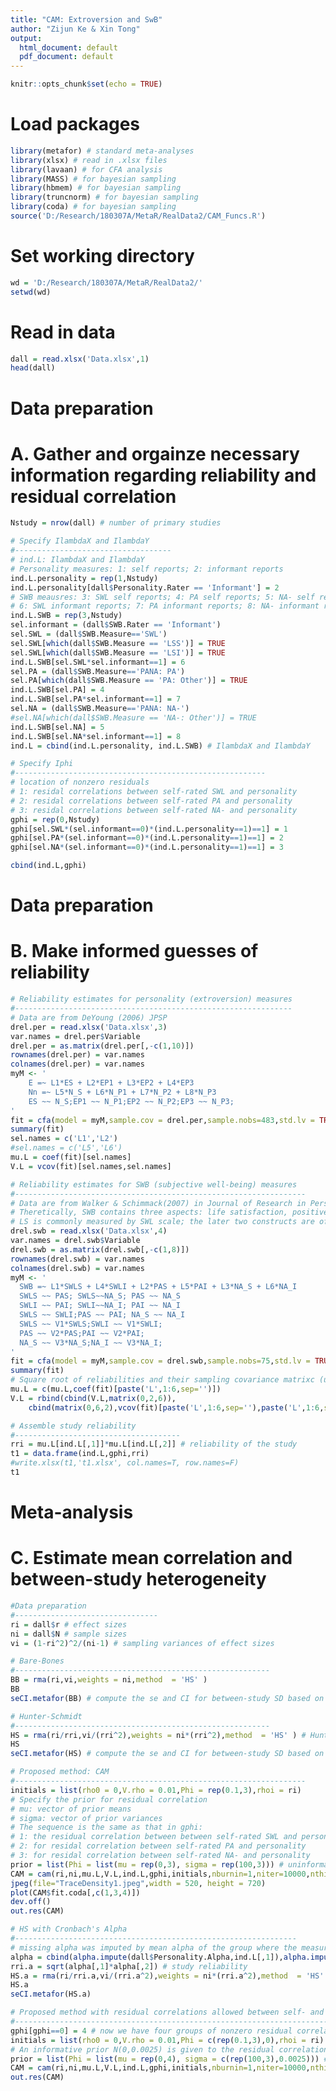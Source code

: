 ---
title: "CAM: Extroversion and SwB"
author: "Zijun Ke & Xin Tong"
output:
  html_document: default
  pdf_document: default
---

```{r setup, include=FALSE}
knitr::opts_chunk$set(echo = TRUE)
```

# Load packages
```{r}
library(metafor) # standard meta-analyses
library(xlsx) # read in .xlsx files
library(lavaan) # for CFA analysis
library(MASS) # for bayesian sampling
library(hbmem) # for bayesian sampling
library(truncnorm) # for bayesian sampling
library(coda) # for bayesian sampling
source('D:/Research/180307A/MetaR/RealData2/CAM_Funcs.R')
```

# Set working directory
```{r}
wd = 'D:/Research/180307A/MetaR/RealData2/'
setwd(wd)
```

# Read in data
```{r}
dall = read.xlsx('Data.xlsx',1)
head(dall)
```

# Data preparation
# A. Gather and orgainze necessary information regarding reliability and residual correlation
```{r}
Nstudy = nrow(dall) # number of primary studies

# Specify IlambdaX and IlambdaY
#-----------------------------------
# ind.L: IlambdaX and IlambdaY
# Personality measures: 1: self reports; 2: informant reports
ind.L.personality = rep(1,Nstudy)
ind.L.personality[dall$Personality.Rater == 'Informant'] = 2
# SWB meausres: 3: SWL self reports; 4: PA self reports; 5: NA- self reports
# 6: SWL informant reports; 7: PA informant reports; 8: NA- informant reports
ind.L.SWB = rep(3,Nstudy)
sel.informant = (dall$SWB.Rater == 'Informant')
sel.SWL = (dall$SWB.Measure=='SWL')
sel.SWL[which(dall$SWB.Measure == 'LSS')] = TRUE
sel.SWL[which(dall$SWB.Measure == 'LSI')] = TRUE
ind.L.SWB[sel.SWL*sel.informant==1] = 6
sel.PA = (dall$SWB.Measure=='PANA: PA')
sel.PA[which(dall$SWB.Measure == 'PA: Other')] = TRUE
ind.L.SWB[sel.PA] = 4
ind.L.SWB[sel.PA*sel.informant==1] = 7
sel.NA = (dall$SWB.Measure=='PANA: NA-')
#sel.NA[which(dall$SWB.Measure == 'NA-: Other')] = TRUE
ind.L.SWB[sel.NA] = 5
ind.L.SWB[sel.NA*sel.informant==1] = 8
ind.L = cbind(ind.L.personality, ind.L.SWB) # IlambdaX and IlambdaY

# Specify Iphi
#--------------------------------------------------------
# location of nonzero residuals
# 1: residal correlations between self-rated SWL and personality
# 2: residal correlations between self-rated PA and personality
# 3: residal correlations between self-rated NA- and personality
gphi = rep(0,Nstudy)
gphi[sel.SWL*(sel.informant==0)*(ind.L.personality==1)==1] = 1
gphi[sel.PA*(sel.informant==0)*(ind.L.personality==1)==1] = 2
gphi[sel.NA*(sel.informant==0)*(ind.L.personality==1)==1] = 3

cbind(ind.L,gphi)
```

# Data preparation
# B. Make informed guesses of reliability
```{r}
# Reliability estimates for personality (extroversion) measures
#--------------------------------------------------------------
# Data are from DeYoung (2006) JPSP
drel.per = read.xlsx('Data.xlsx',3)
var.names = drel.per$Variable
drel.per = as.matrix(drel.per[,-c(1,10)])
rownames(drel.per) = var.names
colnames(drel.per) = var.names
myM <- '
	E =~ L1*ES + L2*EP1 + L3*EP2 + L4*EP3
	Nn =~ L5*N_S + L6*N_P1 + L7*N_P2 + L8*N_P3
	ES ~~ N_S;EP1 ~~ N_P1;EP2 ~~ N_P2;EP3 ~~ N_P3;
'
fit = cfa(model = myM,sample.cov = drel.per,sample.nobs=483,std.lv = TRUE)
summary(fit)
sel.names = c('L1','L2')
#sel.names = c('L5','L6')
mu.L = coef(fit)[sel.names]
V.L = vcov(fit)[sel.names,sel.names]

# Reliability estimates for SWB (subjective well-being) measures
#-----------------------------------------------------------------
# Data are from Walker & Schimmack(2007) in Journal of Research in Personality
# Theretically, SWB contains three aspects: life satisfaction, positive affect and negative affect
# LS is commonly measured by SWL scale; the later two constructs are often measured by PANA scale
drel.swb = read.xlsx('Data.xlsx',4)
var.names = drel.swb$Variable
drel.swb = as.matrix(drel.swb[,-c(1,8)])
rownames(drel.swb) = var.names
colnames(drel.swb) = var.names
myM <- '
  SWB =~ L1*SWLS + L4*SWLI + L2*PAS + L5*PAI + L3*NA_S + L6*NA_I
  SWLS ~~ PAS; SWLS~~NA_S; PAS ~~ NA_S
  SWLI ~~ PAI; SWLI~~NA_I; PAI ~~ NA_I
  SWLS ~~ SWLI;PAS ~~ PAI; NA_S ~~ NA_I
  SWLS ~~ V1*SWLS;SWLI ~~ V1*SWLI;
  PAS ~~ V2*PAS;PAI ~~ V2*PAI;
  NA_S ~~ V3*NA_S;NA_I ~~ V3*NA_I;
'
fit = cfa(model = myM,sample.cov = drel.swb,sample.nobs=75,std.lv = TRUE)
summary(fit)
# Square root of reliabilities and their sampling covariance matrixc (uncertainty)
mu.L = c(mu.L,coef(fit)[paste('L',1:6,sep='')])
V.L = rbind(cbind(V.L,matrix(0,2,6)),
	cbind(matrix(0,6,2),vcov(fit)[paste('L',1:6,sep=''),paste('L',1:6,sep='')]))

# Assemble study reliability
#-------------------------------------
rri = mu.L[ind.L[,1]]*mu.L[ind.L[,2]] # reliability of the study
t1 = data.frame(ind.L,gphi,rri)
#write.xlsx(t1,'t1.xlsx', col.names=T, row.names=F)
t1
```

# Meta-analysis
# C. Estimate mean correlation and between-study heterogeneity
```{r}
#Data preparation
#--------------------------------
ri = dall$r # effect sizes
ni = dall$N # sample sizes
vi = (1-ri^2)^2/(ni-1) # sampling variances of effect sizes

# Bare-Bones
#---------------------------------------------------------
BB = rma(ri,vi,weights = ni,method  = 'HS' ) 
BB
seCI.metafor(BB) # compute the se and CI for between-study SD based on BB results

# Hunter-Schmidt
#---------------------------------------------------------
HS = rma(ri/rri,vi/(rri^2),weights = ni*(rri^2),method  = 'HS' ) # Hunter and Schmidt
HS
seCI.metafor(HS) # compute the se and CI for between-study SD based on HS results

# Proposed method: CAM
#-----------------------------------------------------------------
initials = list(rho0 = 0,V.rho = 0.01,Phi = rep(0.1,3),rhoi = ri)
# Specify the prior for residual correlation
# mu: vector of prior means 
# sigma: vector of prior variances
# The sequence is the same as that in gphi:
# 1: the residual correlation between between self-rated SWL and personality
# 2: for residal correlation between self-rated PA and personality
# 3: for residal correlation between self-rated NA- and personality
prior = list(Phi = list(mu = rep(0,3), sigma = rep(100,3))) # uninformative prior
CAM = cam(ri,ni,mu.L,V.L,ind.L,gphi,initials,nburnin=1,niter=10000,nthin=1,prior)
jpeg(file="TraceDensity1.jpeg",width = 520, height = 720)
plot(CAM$fit.coda[,c(1,3,4)])
dev.off()
out.res(CAM)

# HS with Cronbach's Alpha
#---------------------------------------------------------------
# missing alpha was imputed by mean alpha of the group where the measure was in
alpha = cbind(alpha.impute(dall$Personality.Alpha,ind.L[,1]),alpha.impute(dall$SWB.Alpha,ind.L[,2]))
rri.a = sqrt(alpha[,1]*alpha[,2]) # study reliability
HS.a = rma(ri/rri.a,vi/(rri.a^2),weights = ni*(rri.a^2),method  = 'HS' )  # Hunter and Schmidt
HS.a
seCI.metafor(HS.a)

# Proposed method with residual correlations allowed between self- and informant-ratings
#----------------------------------------------------------------------------------------
gphi[gphi==0] = 4 # now we have four groups of nonzero residual correlations
initials = list(rho0 = 0,V.rho = 0.01,Phi = c(rep(0.1,3),0),rhoi = ri)
# An informative prior N(0,0.0025) is given to the residual correlation between self- and informant-ratings
prior = list(Phi = list(mu = rep(0,4), sigma = c(rep(100,3),0.0025))) # informative prior for the last residual correlation
CAM = cam(ri,ni,mu.L,V.L,ind.L,gphi,initials,nburnin=1,niter=10000,nthin=1,prior)
out.res(CAM)

```
